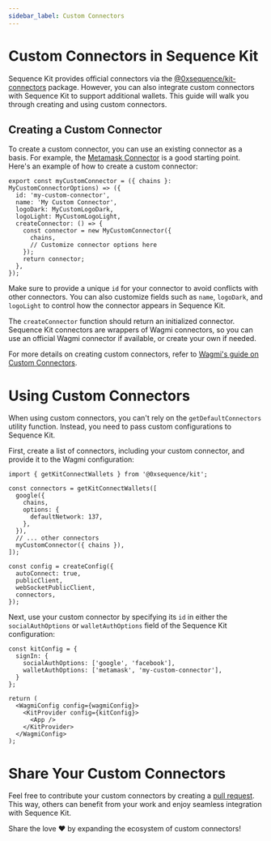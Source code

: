 ```yaml
---
sidebar_label: Custom Connectors
---
```


# Custom Connectors in Sequence Kit

Sequence Kit provides official connectors via the [@0xsequence/kit-connectors](https://github.com/0xsequence/kit/tree/master/packages/connectors) package. However, you can also integrate custom connectors with Sequence Kit to support additional wallets. This guide will walk you through creating and using custom connectors.

## Creating a Custom Connector

To create a custom connector, you can use an existing connector as a basis. For example, the [Metamask Connector](https://github.com/0xsequence/kit/blob/master/packages/connectors/src/connectors/metamask/metamask.ts) is a good starting point. Here's an example of how to create a custom connector:

```tsx
export const myCustomConnector = ({ chains }: MyCustomConnectorOptions) => ({
  id: 'my-custom-connector',
  name: 'My Custom Connector',
  logoDark: MyCustomLogoDark,
  logoLight: MyCustomLogoLight,
  createConnector: () => {
    const connector = new MyCustomConnector({
      chains,
      // Customize connector options here
    });
    return connector;
  },
});
```

Make sure to provide a unique `id` for your connector to avoid conflicts with other connectors. You can also customize fields such as `name`, `logoDark`, and `logoLight` to control how the connector appears in Sequence Kit.

The `createConnector` function should return an initialized connector. Sequence Kit connectors are wrappers of Wagmi connectors, so you can use an official Wagmi connector if available, or create your own if needed.

For more details on creating custom connectors, refer to [Wagmi's guide on Custom Connectors](https://wagmi.sh/examples/custom-connector).

# Using Custom Connectors
When using custom connectors, you can't rely on the `getDefaultConnectors` utility function. Instead, you need to pass custom configurations to Sequence Kit.

First, create a list of connectors, including your custom connector, and provide it to the Wagmi configuration:

```tsx
import { getKitConnectWallets } from '@0xsequence/kit';

const connectors = getKitConnectWallets([
  google({
    chains,
    options: {
      defaultNetwork: 137,
    },
  }),
  // ... other connectors
  myCustomConnector({ chains }),
]);

const config = createConfig({
  autoConnect: true,
  publicClient,
  webSocketPublicClient,
  connectors,
});
```

Next, use your custom connector by specifying its `id` in either the `socialAuthOptions` or `walletAuthOptions` field of the Sequence Kit configuration:

```tsx
const kitConfig = {
  signIn: {
    socialAuthOptions: ['google', 'facebook'],
    walletAuthOptions: ['metamask', 'my-custom-connector'],
  }
};

return (
  <WagmiConfig config={wagmiConfig}>
    <KitProvider config={kitConfig}>
      <App />
    </KitProvider>
  </WagmiConfig>
);
```

# Share Your Custom Connectors

Feel free to contribute your custom connectors by creating a [pull request](https://github.com/0xsequence/kit/pulls). This way, others can benefit from your work and enjoy seamless integration with Sequence Kit.

Share the love ❤️ by expanding the ecosystem of custom connectors!
